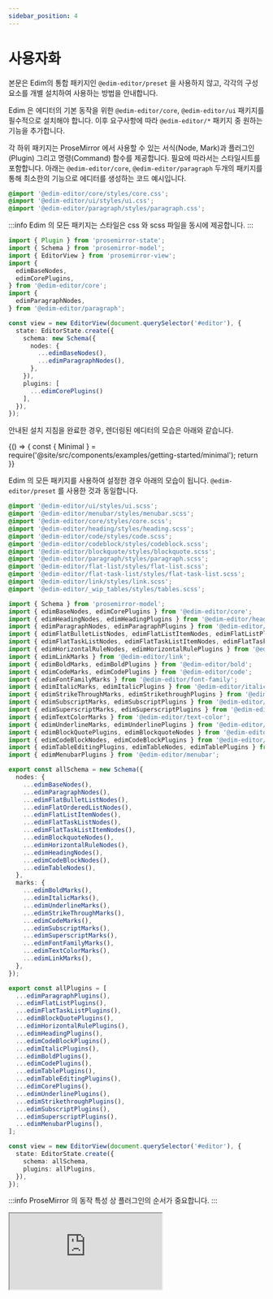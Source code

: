 ```yaml
---
sidebar_position: 4
---
```



# 사용자화

본문은 Edim의 통합 패키지인 `@edim-editor/preset` 을 사용하지 않고, 각각의 구성요소를 개별 설치하여 사용하는 방법을 안내합니다.

Edim 은 에디터의 기본 동작을 위한 `@edim-editor/core`, `@edim-editor/ui` 패키지를 필수적으로 설치해야 합니다. 이후 요구사항에 따라 `@edim-editor/*` 패키지 중 원하는 기능을 추가합니다.

각 하위 패키지는 ProseMirror 에서 사용할 수 있는 서식(Node, Mark)과 플러그인(Plugin) 그리고 명령(Command) 함수를 제공합니다. 필요에 따라서는 스타일시트를 포함합니다. 아래는 `@edim-editor/core`, `@edim-editor/paragraph` 두개의 패키지를 통해 최소한의 기능으로 에디터를 생성하는 코드 예시입니다.

```scss title="src/global.scss"
@import '@edim-editor/core/styles/core.css';
@import '@edim-editor/ui/styles/ui.css';
@import '@edim-editor/paragraph/styles/paragraph.css';
```

:::info
Edim 의 모든 패키지는 스타일은 css 와 scss 파일을 동시에 제공합니다.
:::

```typescript title="src/index.ts"
import { Plugin } from 'prosemirror-state';
import { Schema } from 'prosemirror-model';
import { EditorView } from 'prosemirror-view';
import {
  edimBaseNodes,
  edimCorePlugins,
} from '@edim-editor/core';
import {
  edimParagraphNodes,
} from '@edim-editor/paragraph';

const view = new EditorView(document.querySelector('#editor'), {
  state: EditorState.create({
    schema: new Schema({
      nodes: {
        ...edimBaseNodes(),
        ...edimParagraphNodes(),
      },
    }),
    plugins: [
      ...edimCorePlugins()
    ],
  }),
});
```

안내된 설치 지침을 완료한 경우, 렌더링된 에디터의 모습은 아래와 같습니다.

<BrowserOnly>
  {() => {
    const { Minimal } = require('@site/src/components/examples/getting-started/minimal');
    return <Minimal />
  }}
</BrowserOnly>

Edim 의 모든 패키지를 사용하여 설정한 경우 아래의 모습이 됩니다. `@edim-editor/preset` 를 사용한 것과 동일합니다.

```css title="src/global.scss"
@import '@edim-editor/ui/styles/ui.scss';
@import '@edim-editor/menubar/styles/menubar.scss';
@import '@edim-editor/core/styles/core.scss';
@import '@edim-editor/heading/styles/heading.scss';
@import '@edim-editor/code/styles/code.scss';
@import '@edim-editor/codeblock/styles/codeblock.scss';
@import '@edim-editor/blockquote/styles/blockquote.scss';
@import '@edim-editor/paragraph/styles/paragraph.scss';
@import '@edim-editor/flat-list/styles/flat-list.scss';
@import '@edim-editor/flat-task-list/styles/flat-task-list.scss';
@import '@edim-editor/link/styles/link.scss';
@import '@edim-editor/_wip_tables/styles/tables.scss';
```

```typescript title="src/index.ts"
import { Schema } from 'prosemirror-model';
import { edimBaseNodes, edimCorePlugins } from '@edim-editor/core';
import { edimHeadingNodes, edimHeadingPlugins } from '@edim-editor/heading';
import { edimParagraphNodes, edimParagraphPlugins } from '@edim-editor/paragraph';
import { edimFlatBulletListNodes, edimFlatListItemNodes, edimFlatListPlugins, edimFlatOrderedListNodes } from '@edim-editor/flat-list';
import { edimFlatTaskListNodes, edimFlatTaskListItemNodes, edimFlatTaskListPlugins } from '@edim-editor/flat-task-list';
import { edimHorizontalRuleNodes, edimHorizontalRulePlugins } from '@edim-editor/hr';
import { edimLinkMarks } from '@edim-editor/link';
import { edimBoldMarks, edimBoldPlugins } from '@edim-editor/bold';
import { edimCodeMarks, edimCodePlugins } from '@edim-editor/code';
import { edimFontFamilyMarks } from '@edim-editor/font-family';
import { edimItalicMarks, edimItalicPlugins } from '@edim-editor/italic';
import { edimStrikeThroughMarks, edimStrikethroughPlugins } from '@edim-editor/strikethrough';
import { edimSubscriptMarks, edimSubscriptPlugins } from '@edim-editor/subscript';
import { edimSuperscriptMarks, edimSuperscriptPlugins } from '@edim-editor/superscript';
import { edimTextColorMarks } from '@edim-editor/text-color';
import { edimUnderlineMarks, edimUnderlinePlugins } from '@edim-editor/underline';
import { edimBlockQuotePlugins, edimBlockquoteNodes } from '@edim-editor/blockquote';
import { edimCodeBlockNodes, edimCodeBlockPlugins } from '@edim-editor/codeblock';
import { edimTableEditingPlugins, edimTableNodes, edimTablePlugins } from '@edim-editor/tables';
import { edimMenubarPlugins } from '@edim-editor/menubar';

export const allSchema = new Schema({
  nodes: {
    ...edimBaseNodes(),
    ...edimParagraphNodes(),
    ...edimFlatBulletListNodes(),
    ...edimFlatOrderedListNodes(),
    ...edimFlatListItemNodes(),
    ...edimFlatTaskListNodes(),
    ...edimFlatTaskListItemNodes(),
    ...edimBlockquoteNodes(),
    ...edimHorizontalRuleNodes(),
    ...edimHeadingNodes(),
    ...edimCodeBlockNodes(),
    ...edimTableNodes(),
  },
  marks: {
    ...edimBoldMarks(),
    ...edimItalicMarks(),
    ...edimUnderlineMarks(),
    ...edimStrikeThroughMarks(),
    ...edimCodeMarks(),
    ...edimSubscriptMarks(),
    ...edimSuperscriptMarks(),
    ...edimFontFamilyMarks(),
    ...edimTextColorMarks(),
    ...edimLinkMarks(),
  },
});

export const allPlugins = [
  ...edimParagraphPlugins(),
  ...edimFlatListPlugins(),
  ...edimFlatTaskListPlugins(),
  ...edimBlockQuotePlugins(),
  ...edimHorizontalRulePlugins(),
  ...edimHeadingPlugins(),
  ...edimCodeBlockPlugins(),
  ...edimItalicPlugins(),
  ...edimBoldPlugins(),
  ...edimCodePlugins(),
  ...edimTablePlugins(),
  ...edimTableEditingPlugins(),
  ...edimCorePlugins(),
  ...edimUnderlinePlugins(),
  ...edimStrikethroughPlugins(),
  ...edimSubscriptPlugins(),
  ...edimSuperscriptPlugins(),
  ...edimMenubarPlugins(),
];

const view = new EditorView(document.querySelector('#editor'), {
  state: EditorState.create({
    schema: allSchema,
    plugins: allPlugins,
  }),
});
```

:::info
ProseMirror 의 동작 특성 상 플러그인의 순서가 중요합니다.
:::


<iframe className='stackblitz' src="https://stackblitz.com/edit/typescript-tm1j7h?ctl=1&embed=1"></iframe>